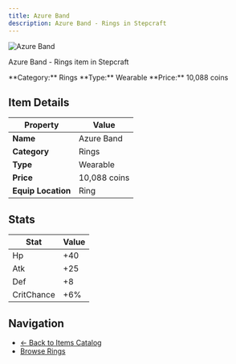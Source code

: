 ```yaml
---
title: Azure Band
description: Azure Band - Rings in Stepcraft
---
```


<div className="flex items-start gap-6 mb-8">
  <div className="flex-shrink-0">
    <img src="/assets/resources/trinketry/rings/azure_band.png" alt="Azure Band" className="w-24 h-24 border rounded-lg" />
  </div>
  <div className="flex-1">
    <div className="space-y-2">
      <p className="text-lg text-muted-foreground">Azure Band - Rings item in Stepcraft</p>
      <div className="flex flex-wrap gap-4 text-sm">
        <span className="px-2 py-1 bg-blue-100 dark:bg-blue-900 rounded-md">
          **Category:** Rings
        </span>
        <span className="px-2 py-1 bg-green-100 dark:bg-green-900 rounded-md">
          **Type:** Wearable
        </span>
        <span className="px-2 py-1 bg-yellow-100 dark:bg-yellow-900 rounded-md">
          **Price:** 10,088 coins
        </span>
      </div>
    </div>
  </div>
</div>

## Item Details

| Property | Value |
|----------|-------|
| **Name** | Azure Band |
| **Category** | Rings |
| **Type** | Wearable |
| **Price** | 10,088 coins |
| **Equip Location** | Ring |



## Stats

| Stat | Value |
|------|-------|
| Hp | +40 |
| Atk | +25 |
| Def | +8 |
| CritChance | +6% |


## Navigation

- [← Back to Items Catalog](/docs/items)
- [Browse Rings](/docs/items#rings)
